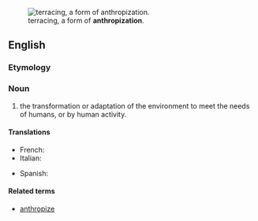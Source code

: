 [[Image:Landscape in Sa Pa (Vietnam).jpg|thumb|terracing, a form of '''anthropization'''.]]
==English==

===Etymology===
{{confix|anthropo|ization}}

===Noun===
{{en-noun|-}}

# {{context|ecology|lang=en}} the transformation or adaptation of the environment to meet the needs of humans, or by human activity.

====Translations====
{{trans-top|transformation or adaptation of the environment to meet the needs of humans}}
* French: {{t+|fr|anthropisation|f}}
* Italian: {{t-|it|antropizzazione|f}}
{{trans-mid}}
* Spanish: {{t-|es|antropización|f}}
{{trans-bottom}}

====Related terms====
* [[anthropize]]